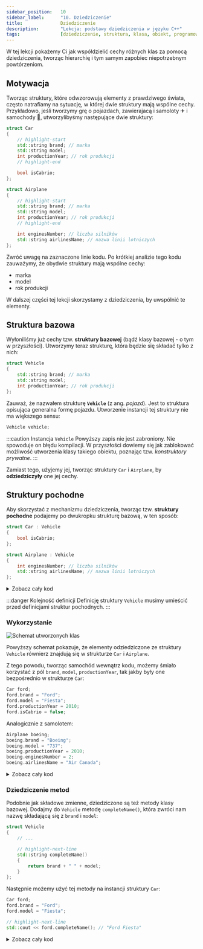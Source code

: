 ```yaml
---
sidebar_position:	10
sidebar_label:		"10. Dziedziczenie"
title:				Dziedziczenie
description:		"Lekcja: podstawy dziedziczenia w języku C++"
tags:				[dziedziczenie, struktura, klasa, obiekt, programowanie-obiektowe, oop]
---
```


<!-- Components -->

<!-- Codes -->

W tej lekcji pokażemy Ci jak współdzielić cechy różnych klas za pomocą dziedziczenia,
tworząc hierarchię i tym samym zapobiec niepotrzebnym powtórzeniom.

## Motywacja

Tworząc struktury, które odwzorowują elementy z prawdziwego świata, często natrafiamy na sytuację,
w której dwie struktury mają wspólne cechy. Przykładowo, jeśli tworzymy grę o pojazdach,
zawierajacą i samoloty ✈ i samochody 🚗, utworzylibyśmy następujące dwie struktury:

```cpp showLineNumbers
struct Car
{
	// highlight-start
	std::string brand; // marka
	std::string model;
	int productionYear; // rok produkcji
	// highlight-end

	bool isCabrio;
};

struct Airplane
{
	// highlight-start
	std::string brand; // marka
	std::string model;
	int productionYear; // rok produkcji
	// highlight-end

	int enginesNumber; // liczba silników
	std::string airlinesName; // nazwa linii lotniczych
};
```

Zwróć uwagę na zaznaczone linie kodu. Po krótkiej analizie tego kodu zauważymy, że obydwie struktury mają wspólne cechy:

- marka
- model
- rok produkcji

W dalszej części tej lekcji skorzystamy z dziedziczenia, by uwspólnić te elementy.

## Struktura bazowa

Wyłoniliśmy już cechy tzw. **struktury bazowej** (bądź klasy bazowej - o tym w przyszłości). Utworzymy teraz
strukturę, która będzie się składać tylko z nich:

```cpp
struct Vehicle
{
	std::string brand; // marka
	std::string model;
	int productionYear; // rok produkcji
};
```

Zauważ, że nazwałem strukturę **`Vehicle`** (z ang. *pojazd*). Jest to struktura opisująca generalna formę pojazdu.
Utworzenie instancji tej struktury nie ma większego sensu:

```cpp
Vehicle vehicle;
```

:::caution Instancja `Vehicle`
Powyższy zapis nie jest zabroniony. Nie spowoduje on błędu kompilacji. W przyszłości dowiemy się
jak zablokować możliwość utworzenia klasy takiego obiektu, poznając tzw. *konstruktory prywatne*.
:::

 Zamiast tego, użyjemy jej, tworząc struktury `Car` i `Airplane`, by **odziedziczyły** one
jej cechy.

## Struktury pochodne

Aby skorzystać z mechanizmu dziedziczenia, tworząc tzw. **struktury pochodne** podajemy po dwukropku strukturę bazową,
w ten sposób:

```cpp
struct Car : Vehicle
{
	bool isCabrio;
};

struct Airplane : Vehicle
{
	int enginesNumber; // liczba silników
	std::string airlinesName; // nazwa linii lotniczych
};
```

<details>
	<summary>Zobacz cały kod</summary>
	<div>
		<CustomCodeBlock maxLines={25} resizable>
			<FullCode_DerivedStructs />
		</CustomCodeBlock>
	</div>
</details>

:::danger Kolejność definicji
Definicję struktury `Vehicle` musimy umieścić przed definicjami struktur pochodnych.
:::

### Wykorzystanie

<Image border center
		src="/img/tutorials/course/basic/inheritance/hierarchy-only-data-pl.png"
		alt="Schemat utworzonych klas"
		desc="Schemat utworzonych wyżej klas"
	/>
<br/>

Powyższy schemat pokazuje, że elementy odziedziczone ze struktury `Vehicle` równierz znajdują
się w strukturze `Car` i `Airplane`.

Z tego powodu, tworząc samochód wewnątrz kodu, możemy śmiało korzystać z pól `brand`, `model`, `productionYear`,
tak jakby były one bezpośrednio w strukturze `Car`:

```cpp
Car ford;
ford.brand = "Ford";
ford.model = "Fiesta";
ford.productionYear = 2010;
ford.isCabrio = false;
```

Analogicznie z samolotem:

```cpp
Airplane boeing;
boeing.brand = "Boeing";
boeing.model = "737";
boeing.productionYear = 2010;
boeing.enginesNumber = 2;
boeing.airlinesName = "Air Canada";
```

<details>
	<summary>Zobacz cały kod</summary>
	<div>
		<CustomCodeBlock maxLines={25} resizable>
			<FullCode_DerivedStructsUsage />
		</CustomCodeBlock>
	</div>
</details>

### Dziedziczenie metod

Podobnie jak składowe zmienne, dziedziczone są też metody klasy bazowej. Dodajmy do `Vehicle` metodę
`completeName()`, która zwróci nam nazwę składającą się z `brand` i `model`:

```cpp
struct Vehicle
{
	// ...

	// highlight-next-line
	std::string completeName()
	{
		return brand + " " + model;
	}
};
```

Następnie możemy użyć tej metody na instancji struktury `Car`:

```cpp
Car ford;
ford.brand = "Ford";
ford.model = "Fiesta";

// highlight-next-line
std::cout << ford.completeName(); // "Ford Fiesta"
```

<details>
	<summary>Zobacz cały kod</summary>
	<div>
		<CustomCodeBlock maxLines={25} resizable>
			<FullCode_DerivedStructsMethods />
		</CustomCodeBlock>
	</div>
</details>